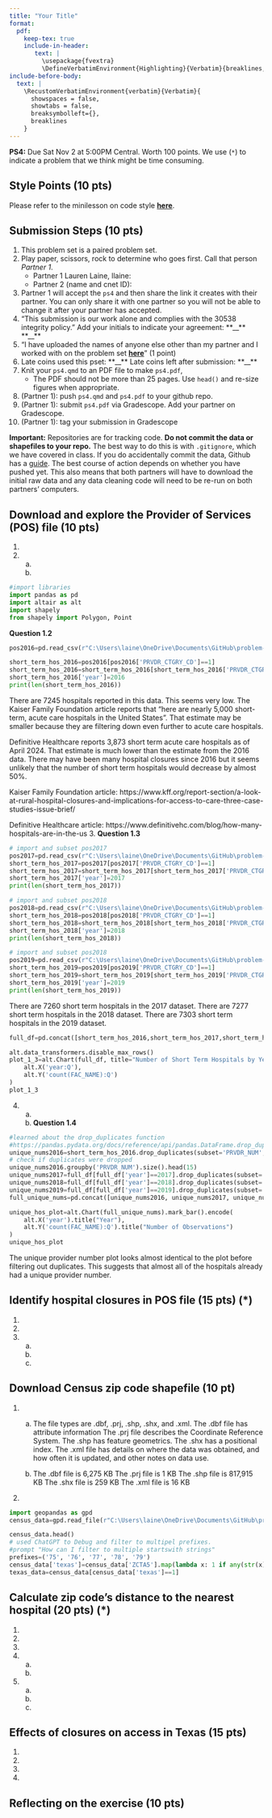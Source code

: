 ```yaml
---
title: "Your Title"
format: 
  pdf:
    keep-tex: true
    include-in-header: 
       text: |
         \usepackage{fvextra}
         \DefineVerbatimEnvironment{Highlighting}{Verbatim}{breaklines,commandchars=\\\{\}}
include-before-body:
  text: |
    \RecustomVerbatimEnvironment{verbatim}{Verbatim}{
      showspaces = false,
      showtabs = false,
      breaksymbolleft={},
      breaklines
    }
---
```


**PS4:** Due Sat Nov 2 at 5:00PM Central. Worth 100 points. 
We use (`*`) to indicate a problem that we think might be time consuming. 
    
## Style Points (10 pts) 
Please refer to the minilesson on code style
**[here](https://uchicago.zoom.us/rec/share/pG_wQ-pHTQrJTmqNn4rcrw5V194M2H2s-2jdy8oVhWHkd_yZt9o162IWurpA-fxU.BIQlSgZLRYctvzp-)**.

## Submission Steps (10 pts)
1. This problem set is a paired problem set.
2. Play paper, scissors, rock to determine who goes first. Call that person *Partner 1*.
    - Partner 1 Lauren Laine, llaine:
    - Partner 2 (name and cnet ID):
3. Partner 1 will accept the `ps4` and then share the link it creates with their partner. You can only share it with one partner so you will not be able to change it after your partner has accepted. 
4. "This submission is our work alone and complies with the 30538 integrity policy." Add your initials to indicate your agreement: \*\*\_\_\*\* \*\*\_\_\*\*
5. "I have uploaded the names of anyone else other than my partner and I worked with on the problem set **[here](https://docs.google.com/forms/d/185usrCREQaUbvAXpWhChkjghdGgmAZXA3lPWpXLLsts/edit)**"  (1 point)
6. Late coins used this pset: \*\*\_\_\*\* Late coins left after submission: \*\*\_\_\*\*
7. Knit your `ps4.qmd` to an PDF file to make `ps4.pdf`, 
    * The PDF should not be more than 25 pages. Use `head()` and re-size figures when appropriate. 
8. (Partner 1): push  `ps4.qmd` and `ps4.pdf` to your github repo.
9. (Partner 1): submit `ps4.pdf` via Gradescope. Add your partner on Gradescope.
10. (Partner 1): tag your submission in Gradescope

**Important:** Repositories are for tracking code. **Do not commit the data or shapefiles to your repo.** The best way to do this is with `.gitignore`, which we have covered in class. If you do accidentally commit the data, Github has a [guide](https://docs.github.com/en/repositories/working-with-files/managing-large-files/about-large-files-on-github#removing-files-from-a-repositorys-history). The best course of action depends on whether you have pushed yet. This also means that both partners will have to download the initial raw data and any data cleaning code will need to be re-run on both partners' computers. 





## Download and explore the Provider of Services (POS) file (10 pts)

1. 
2. 
    a.
    b.

```python
#import libraries
import pandas as pd
import altair as alt
import shapely
from shapely import Polygon, Point
```
**Question 1.2**
```python
pos2016=pd.read_csv(r"C:\Users\laine\OneDrive\Documents\GitHub\problem-set-4-lauren-and-me\pos2016.csv")
```

```python
short_term_hos_2016=pos2016[pos2016['PRVDR_CTGRY_CD']==1]
short_term_hos_2016=short_term_hos_2016[short_term_hos_2016['PRVDR_CTGRY_SBTYP_CD']==1]
short_term_hos_2016['year']=2016
print(len(short_term_hos_2016))
```
There are 7245 hospitals reported in this data. This seems very low. The Kaiser Family Foundation article reports that "here are nearly 5,000 short-term, acute care hospitals in the United States". That estimate may be smaller because they are filtering down even further to acute care hospitals. 

Definitive Healthcare reports 3,873 short term acute care hospitals as of April 2024. That estimate is much lower than the estimate from the 2016 data. There may have been many hospital closures since 2016 but it seems unlikely that the number of short term hospitals would decrease by almost 50%. 

Kaiser Family Foundation article: https://www.kff.org/report-section/a-look-at-rural-hospital-closures-and-implications-for-access-to-care-three-case-studies-issue-brief/ 

Definitive Healthcare article: https://www.definitivehc.com/blog/how-many-hospitals-are-in-the-us 
3. 
**Question 1.3**

```python
# import and subset pos2017
pos2017=pd.read_csv(r"C:\Users\laine\OneDrive\Documents\GitHub\problem-set-4-lauren-and-me\pos2017.csv")
short_term_hos_2017=pos2017[pos2017['PRVDR_CTGRY_CD']==1]
short_term_hos_2017=short_term_hos_2017[short_term_hos_2017['PRVDR_CTGRY_SBTYP_CD']==1]
short_term_hos_2017['year']=2017
print(len(short_term_hos_2017))
```

```python
# import and subset pos2018
pos2018=pd.read_csv(r"C:\Users\laine\OneDrive\Documents\GitHub\problem-set-4-lauren-and-me\pos2018.csv")
short_term_hos_2018=pos2018[pos2018['PRVDR_CTGRY_CD']==1]
short_term_hos_2018=short_term_hos_2018[short_term_hos_2018['PRVDR_CTGRY_SBTYP_CD']==1]
short_term_hos_2018['year']=2018
print(len(short_term_hos_2018))
```

```python
# import and subset pos2018
pos2019=pd.read_csv(r"C:\Users\laine\OneDrive\Documents\GitHub\problem-set-4-lauren-and-me\pos2019.csv")
short_term_hos_2019=pos2019[pos2019['PRVDR_CTGRY_CD']==1]
short_term_hos_2019=short_term_hos_2019[short_term_hos_2019['PRVDR_CTGRY_SBTYP_CD']==1]
short_term_hos_2019['year']=2019
print(len(short_term_hos_2019))
```

There are 7260 short term hospitals in the 2017 dataset. There are 7277 short term hospitals in the 2018 dataset. There are 7303 short term hospitals in the 2019 dataset. 


```python
full_df=pd.concat([short_term_hos_2016,short_term_hos_2017,short_term_hos_2018,short_term_hos_2019])
```

```python
alt.data_transformers.disable_max_rows()
plot_1_3=alt.Chart(full_df, title="Number of Short Term Hospitals by Year").mark_bar().encode(
    alt.X('year:Q'),
    alt.Y('count(FAC_NAME):Q')
)
plot_1_3
```
4. 
    a.
    b.
**Question 1.4**

```python
#learned about the drop_duplicates function 
#https://pandas.pydata.org/docs/reference/api/pandas.DataFrame.drop_duplicates.html
unique_nums2016=short_term_hos_2016.drop_duplicates(subset='PRVDR_NUM', keep='first')
# check if duplicates were dropped
unique_nums2016.groupby('PRVDR_NUM').size().head(15)
unique_nums2017=full_df[full_df['year']==2017].drop_duplicates(subset='PRVDR_NUM', keep='first')
unique_nums2018=full_df[full_df['year']==2018].drop_duplicates(subset='PRVDR_NUM', keep='first')
unique_nums2019=full_df[full_df['year']==2019].drop_duplicates(subset='PRVDR_NUM', keep='first')
full_unique_nums=pd.concat([unique_nums2016, unique_nums2017, unique_nums2018, unique_nums2019])
```

```python
unique_hos_plot=alt.Chart(full_unique_nums).mark_bar().encode(
    alt.X('year').title("Year"),
    alt.Y('count(FAC_NAME):Q').title("Number of Observations")
)
unique_hos_plot
```
The unique provider number plot looks almost identical to the plot before filtering out duplicates. This suggests that almost all of the hospitals already had a unique provider number. 

## Identify hospital closures in POS file (15 pts) (*)

1. 
2. 
3. 
    a.
    b.
    c.

## Download Census zip code shapefile (10 pt) 

1. 
    a. 
    The file types are .dbf, .prj, .shp, .shx, and .xml.
    The .dbf file has attribute information 
    The .prj file describes the Coordinate Reference System.
    The .shp has feature geometrics.
    The .shx has a positional index. 
    The .xml file has details on where the data was obtained, and how often it is updated, and other notes on data use. 


    b. 
    The .dbf file is 6,275 KB
    The .prj file is 1 KB
    The .shp file is 817,915 KB
    The .shx file is 259 KB
    The .xml file is 16 KB

2. 

```python
import geopandas as gpd
census_data=gpd.read_file(r"C:\Users\laine\OneDrive\Documents\GitHub\problem-set-4-lauren-and-me\gz_2010_us_860_00_500k.shp")
```

```python
census_data.head()
# used ChatGPT to Debug and filter to multipel prefixes. 
#prompt "How can I filter to multiple startswith strings"
prefixes=('75', '76', '77', '78', '79')
census_data['texas']=census_data['ZCTA5'].map(lambda x: 1 if any(str(x).startswith(prefix) for prefix in prefixes)else 0)
texas_data=census_data[census_data['texas']==1]

```

## Calculate zip code’s distance to the nearest hospital (20 pts) (*)

1. 
2. 
3. 
4. 
    a.
    b.
5. 
    a.
    b.
    c.
    
## Effects of closures on access in Texas (15 pts)

1. 
2. 
3. 
4. 

## Reflecting on the exercise (10 pts) 
